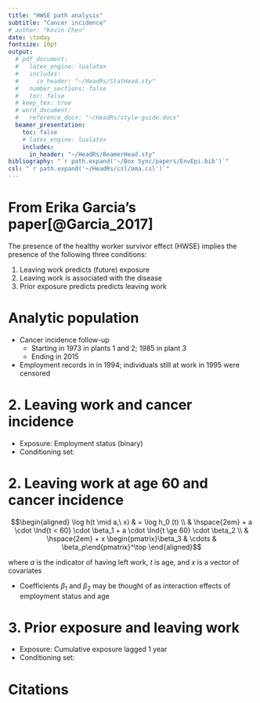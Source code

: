 ```yaml
---
title: "HWSE path analysis"
subtitle: "Cancer incidence"
# author: "Kevin Chen"
date: \today
fontsize: 10pt
output:
  # pdf_document:
  #   latex_engine: lualatex
  #   includes:
  #     in_header: "~/HeadRs/StatHead.sty"
  #   number_sections: false
  #   toc: false
  # keep_tex: true
  # word_document:
  #   reference_docx: "~/HeadRs/style-guide.docx"
  beamer_presentation:
    toc: false
    # latex_engine: lualatex
    includes:
      in_header: "~/HeadRs/BeamerHead.sty"
bibliography: "`r path.expand('~/Box Sync/papers/EnvEpi.bib')`"
csl: "`r path.expand('~/HeadRs/csl/ama.csl')`"
---
```



# From Erika Garcia's paper[@Garcia_2017]

<!-- \renewcommand{\arraystretch}{1.1} -->

\begin{figure}[H]\begin{center}
\fbox{
\begin{tikzpicture}[>= stealth, auto,
node distance = 2.5cm, semithick, scale=0.85,
thick, fill=white, inner sep=5pt]
\tikzstyle{every state}=[
shape = rectangle, align = center, draw = none
]
\node[state] (employment) {Employment\\Status$_t$};
\node[state] (E1) [below left of=employment, shift=({250:1cm})] {Exposure$_{t - 1}$};
\node[state] (E) [below right of=employment]{Exposure$_{t}$};
\node[state] (D) [right of=E1, node distance=7.5cm] {Disease};
\node[state] (U) [above right of=E] {$U$};
\path[->] (U) edge (employment);
\path[->] (E1) edge (employment);
\path[->] (U) edge (D);
\path[->] (employment) edge (E);
\path[->] (E1) edge (E);
\path[->] (E) edge (D);
\path[->] (E1) edge (D);
\end{tikzpicture}
}
\end{center}
\end{figure}

The presence of the healthy worker survivor effect (HWSE) implies the presence of the following three conditions:

1. Leaving work predicts (future) exposure
2. Leaving work is associated with the disease
3. Prior exposure predicts predicts leaving work

# Analytic population

- Cancer incidence follow-up
	- Starting in 1973 in plants 1 and 2; 1985 in plant 3
	- Ending in 2015
- Employment records in in 1994; individuals still at work in 1995 were censored

# 2. Leaving work and cancer incidence

\begin{figure}[H]\begin{center}
\fbox{
\begin{tikzpicture}[>= stealth, auto,
node distance = 2.5cm, semithick, scale=0.85,
thick, fill=white, inner sep=5pt]
\tikzstyle{every state}=[
shape = rectangle, align = center, draw = none
]
\node[state] (employment) {Employment\\Status$_t$};
\node[state] (E1) [below left of=employment, shift=({250:1cm}),draw=black] {Cumulative\\Exposure$_{t - 1}$};
\node[state] (E) [below right of=employment]{Cumulative\\Exposure$_{t}$};
\node[state] (D) [right of=E1, node distance=7.5cm] {Disease};
\node[state] (U) [above right of=E] {$U$};
\path[->] (U) edge (employment);
%\path[->] (E1) edge (employment);
\path[->] (U) edge (D);
\path[->] (employment) edge (E);
%\path[->] (E1) edge (E);
\path[->] (E) edge (D);
%\path[->] (E1) edge (D);
\end{tikzpicture}
}
\end{center}
\end{figure}

- Exposure: Employment status (binary)
- Conditioning set:

\begin{columns}
\begin{column}{0.55\linewidth}
\begin{itemize}\item[]\begin{itemize}
\item Age (index time for Cox model)
\item Cumulative MWF exposure (lagged 1 year)
\item Year of hire
\end{itemize}\end{itemize}
\end{column}
\begin{column}{0.45\linewidth}
\begin{itemize}\item[]\begin{itemize}
\item Race (MI)
\item Plant
\item Sex
\end{itemize}\end{itemize}
\end{column}
\end{columns}

# 2. Leaving work at age 60 and cancer incidence

$$\begin{aligned}
\log h(t \mid a,\ x)
& = \log h_0 (t) \\ & \hspace{2em}
+ a \cdot \Ind{t < 60} \cdot \beta_1
+ a \cdot \Ind{t \ge 60} \cdot \beta_2 \\ & \hspace{2em}
+ x \begin{pmatrix}\beta_3 & \cdots & \beta_p\end{pmatrix}^\top
\end{aligned}$$

where $a$ is the indicator of having left work, $t$ is age, and $x$ is a vector of covariates

- Coefficients $\beta_1$ and $\beta_2$ may be thought of as interaction effects of employment status and age

# 3. Prior exposure and leaving work

\begin{figure}[H]\begin{center}
\fbox{
\begin{tikzpicture}[>= stealth, auto,
node distance = 2.5cm, semithick, scale=0.85,
thick, fill=white, inner sep=5pt]
\tikzstyle{every state}=[
shape = rectangle, align = center, draw = none
]
\node[state] (employment) {Employment\\Status$_t$};
\node[state] (E1) [below left of=employment, shift=({250:1cm})] {Exposure$_{t - 1}$};
\node[state] (E) [below right of=employment]{};
\node[state] (D) [right of=E1, node distance=7.5cm] {};
\node[state] (U) [above right of=E] {};
%\path[->] (U) edge (employment);
\path[->] (E1) edge (employment);
%\path[->] (U) edge (D);
%\path[->] (employment) edge (E);
%\path[->] (E1) edge (E);
%\path[->] (E) edge (D);
%\path[->] (E1) edge (D);
\end{tikzpicture}
}
\end{center}
\end{figure}

- Exposure: Cumulative exposure lagged 1 year
- Conditioning set:

\begin{columns}
\begin{column}{0.55\linewidth}
\begin{itemize}\item[]\begin{itemize}
\item Age (index time for Cox model)
\item Year of hire
\item Race (MI)
\end{itemize}\end{itemize}
\end{column}
\begin{column}{0.45\linewidth}
\begin{itemize}\item[]\begin{itemize}
\item Plant
\item Sex
\end{itemize}\end{itemize}
\end{column}
\end{columns}

# Citations